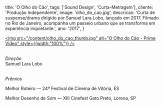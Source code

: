   title: 'O Olho do Cão',
  tags: ['Sound Design', 'Curta-Metragem'],
  cliente: 'Produção Independente',
  image: 'olho_do_cao.jpg',
  descricao: 'Curta de suspense/drama dirigido por Samuel Lara Lobo, lançado em 2017. Filmado no Rio de Janeiro, acompanha um passeio urbano que se transforma em experiência inquietante.',
  ano: '2017',
}

<a href="https://www.primevideo.com/detail/O-Olho-do-C%C3%A3o/0KVRO6N6FJPOVUF6QTSIOLVVBS" 
   target="_blank" rel="noopener noreferrer">
  <img src="/content/olho_do_cao_thumb.jpg" alt="O Olho do Cão - Prime Video" style={{width:"100%"}} />
</a>

<br />
<i>Direção</i><br />
Samuel Lara Lobo<br /><br />

<i>Prêmios</i><br />

Melhor Roteiro — 24º Festival de Cinema de Vitória, ES

Melhor Desenho de Som — XIII Cinefest Gato Preto, Lorena, SP<br /><br />

